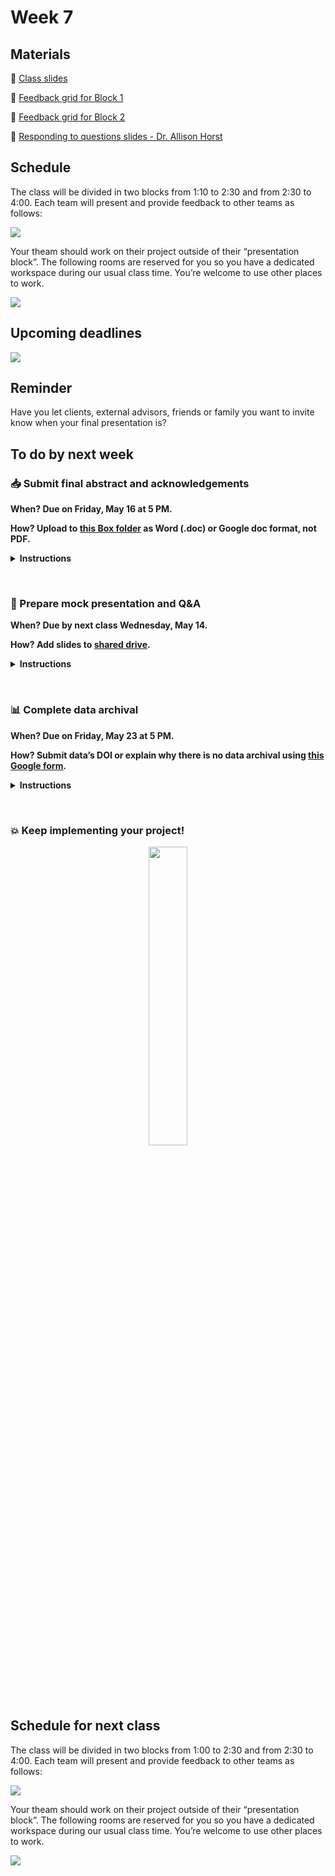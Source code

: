 # Week 7

## Materials

📕 [Class slides](https://docs.google.com/presentation/d/1-uVEYm0E9HviRJB1StyXL6GtrhboOYlYfpR4Mdj2SIE/edit?usp=sharing)

🔄 [Feedback grid for Block 1](https://docs.google.com/spreadsheets/d/1FjfIMsO5kb4DjlNll308lJUFdp6VQhH1KOyvgxbDkz4/edit?usp=sharing)

🔄 [Feedback grid for Block 2](https://docs.google.com/spreadsheets/d/1mEQJlWSSHv0qYcNGHWdqQcyEAunSGP_bjuStpFYARMM/edit?usp=sharing)

📗 [Responding to questions slides - Dr. Allison Horst](https://docs.google.com/presentation/d/1idCPdoY0y-rUTiGJMcERiEhA56iiUypECBBV6_MJ-sM/edit?usp=sharing)

## Schedule

The class will be divided in two blocks from 1:10 to 2:30 and from 2:30 to 4:00. Each team will present and provide feedback to other teams as follows:

![](/411b_spring/images/presentations_blocks_1.png)

Your theam should work on their project outside of their "presentation block". The following rooms are reserved for you so you have a dedicated workspace during our usual class time. You’re welcome to use other places to work. 

![](/411b_spring/images/presentations_rooms_1.png)

## Upcoming deadlines

![](/411b_spring/images/411b_2025_deadlines4.png)

::: {.callout-tip}
## Reminder
Have you let clients, external advisors, friends or family you want to invite know when your final presentation is? 
:::

## To do by next week

### 📥 Submit final abstract and acknowledgements
**When? Due on Friday, May 16 at 5 PM.**

**How? Upload to [this Box folder](https://ucsb.app.box.com/f/56626ceb02e24d94b886c08a262ecf34) as Word (.doc) or Google doc format, not PDF.**

<details>
<summary>**Instructions**</summary>

Abstracts and acknowledgments will be posted to the Bren website on your individual project pages and linked to the digital event program.

- Upload your abstract and acknowledgments in a single file to [this Box folder](https://ucsb.app.box.com/f/56626ceb02e24d94b886c08a262ecf34).
- Include your group name in the file name.
- Word (.doc) or Google doc format preferred, not PDF (must be copy & paste-able).

**Abstract instructions:**

- The abstract is a one-paragraph brief summary of the Capstone Project, meant for a non-technical audience. The length of the abstract should be roughly 200 words.  It can be the same as the one in your Technical Documentation. 
- If your project title has changed, please include the new title in the abstract. 
- Your advisor must approve the final abstract and any title updates before submission.

**Acknowledgments instructions:**

- The acknowledgements should include advisors, professionals, organizations, funding sources, etc. that assisted the Capstone Project. 
- Each acknowledgment should include the person’s name, title (if known), and affiliation or organization. 
- You should obtain authorization from each person or party being acknowledged that their names can be included in the abstract. 
- Be consistent when listing your acknowledgments. You can list several people within an organization. Alphabetical order is preferred if listing several people in the same grouping. 
    - Example 1: Joan Dudney, Assistant Professor, Bren School 
    - Example 2: Bren School: Max Czapanskiy, Assistant Teaching Professor; Roland Geyer, Professor; Ruth Oliver, Assistant Professor 
    - Example 3: The Nature Conservancy: Kelly Easterday, Heather Gately, Moses Katkowski, Diego Ortiz, Dr. Mark Reynolds, and Dr. Rae Wynn-Grant

Tip: You can view Bren faculty titles [here](https://bren.ucsb.edu/people/faculty). Also, if you have an email from someone, you may find their title in their email signature.
</details>

<br>

### 🎤 Prepare mock presentation and Q&A 
**When? Due by next class Wednesday, May 14.**

**How? Add slides to [shared drive](https://drive.google.com/drive/folders/13w2pizodM_M5w1MwDHjmZUn_5hm0M_Hu?usp=share_link).**

<details>
<summary>**Instructions**</summary>

- Assess or incorporate the feedback you received today and streamline your presentation. Iterate with your faculty advisor, TA, instructor, as needed. 
- You got this! Practice is everything!

In addition, next week you’ll practice answering questions a bit more. Questions during final presentations don’t tend to be as technical as questions during faculty reviews, but you should still be ready to answer about any details in your project.

- **Review** this [presentation about best practices to answer questions](https://docs.google.com/presentation/d/1idCPdoY0y-rUTiGJMcERiEhA56iiUypECBBV6_MJ-sM/edit?usp=sharing). Especially the “dos” and “don'ts”
- **Identify** 4 - 5 bins that you expect questions to fall into (e.g. data management, statistical analyses, working with a client). Write them down.
- **Brainstorm** who would be most appropriate to respond to questions in each bin.
- **Write down** 2 - 3 questions in each bin that you might expect (and/or are nervous of getting) during your presentation
- **Prepare**, if necessary, any extra slides you might need during your Q&A.

Make your best effort so that everyone in your team gets a chance to answer something.  Specially the team members who are not presenting. 
</details>

<br>

### 📊 Complete data archival 

**When? Due on Friday, May 23 at 5 PM.**

**How? Submit data's DOI or explain why there is no data archival using [this Google form](https://forms.gle/yGoKVjNgUR69D3XP9).**

<details>
<summary>**Instructions**</summary>
Friday, May 23 is the final due date to archive your capstone project data. This is an academic requirement. 

Use this week and next to:

1. Discuss with your advisor or client what data (if any) should be archived as part of the project deliverables.
2. Read through the [Archiving and Preserving Your Data](https://ucsb-library-research-data-services.github.io/project-data-management/preserve.html) information by the Library RDS team for detailed guidelines about what to archive and the submission process to Dryad. 
3. If necessary, make an appointment with the RDS team (rds@library.ucsb.edu) to discuss archival of data associated with your capstone project. 
4. 

When you submit data to Dryad (recommended repository) the data archival process won’t be complete yet, as your submission might need to be revised. However, you will get a DOI associated with your data. **To fulfill the data archival requirement, you must [submit your data’s DOI](https://forms.gle/yGoKVjNgUR69D3XP9) by Friday, May 23. If you are not archiving any data related to your capstone project, you must briefly explain why that is the case.**
</details>

<br>

### 💥 Keep implementing your project!
<center>
![](/411b_spring/images/coding.gif){width=35%}
</center>

## Schedule for next class
The class will be divided in two blocks from 1:00 to 2:30 and from 2:30 to 4:00. Each team will present and provide feedback to other teams as follows:

![](/411b_spring/images/presentations_blocks_2.png)

Your theam should work on their project outside of their "presentation block". The following rooms are reserved for you so you have a dedicated workspace during our usual class time. You’re welcome to use other places to work. 

![](/411b_spring/images/presentations_rooms_2.png)

